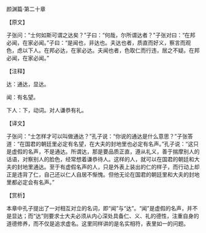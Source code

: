 

颜渊篇·第二十章

【原文】

子张问：“士何如斯可谓之达矣？”子曰：“何哉，尔所谓达者？”子张对曰：“在邦必闻，在家必闻。”子曰：“是闻也，非达也。夫达也者，质直而好义，察言而观色，虑以下人。在邦必达，在家必达。夫闻也者，色取仁而行违，居之不疑。在邦必闻，在家必闻。”

【注释】

达：通达，显达。

闻：有名望。

下人：下，动词。对人谦恭有礼。

【译文】

子张问：“士怎样才可以叫做通达？”孔子说：“你说的通达是什么意思？”子张答道：“在国君的朝廷里必定有名望，在大夫的封地里也必定有名声。”孔子说：“这只是虚假的名声，不是通达。所谓达，那是要品质正直，遵从礼义，善于揣摩别人的话语，对察别人的脸色，经常想着谦恭待人。这样的人，就可以在国君的朝廷和大夫的封地里通达。至于有虚假名声的人，只是外表上装出的仁的样子，而行动上却正是违背了仁，自己还以仁人自居不惭愧。但他无论在国君的朝廷里和大夫的封地里都必定会有名声。”

【赏析】

本章中孔子提出了一对相互对立的名词，即“闻”与“达”。“闻”是虚假的名声，并不是显达；而“达”则要求士大夫必须从内心深处具备仁、义、礼的德性，注重自身的道德修养，而不仅是追求虚名。这里同样讲的是名实相符，表里如一的问题。

